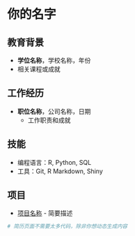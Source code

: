 # 你的名字

## 教育背景
- **学位名称**，学校名称，年份
- 相关课程或成就

## 工作经历
- **职位名称**，公司名称，日期
  - 工作职责和成就

## 技能
- 编程语言：R, Python, SQL
- 工具：Git, R Markdown, Shiny

## 项目
- [项目名称](链接到项目) - 简要描述

```r
# 简历页面不需要太多代码，除非你想动态生成内容
```